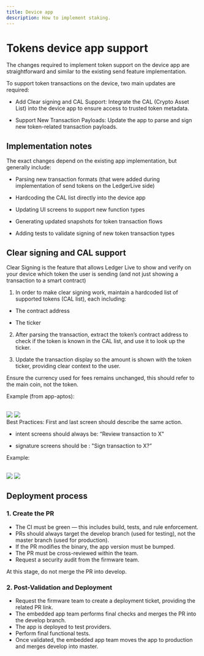 ```yaml
---
title: Device app
description: How to implement staking.
---
```



# Tokens device app support

The changes required to implement token support on the device app are straightforward and similar to the existing send feature implementation.

To support token transactions on the device, two main updates are required:

- Add Clear signing and CAL Support:
  Integrate the CAL (Crypto Asset List) into the device app to ensure access to trusted token metadata.

- Support New Transaction Payloads:
  Update the app to parse and sign new token-related transaction payloads.

## Implementation notes

The exact changes depend on the existing app implementation, but generally include:

- Parsing new transaction formats (that were added during implementation of send tokens on the LedgerLive side)

- Hardcoding the CAL list directly into the device app

- Updating UI screens to support new function types

- Generating updated snapshots for token transaction flows

- Adding tests to validate signing of new token transaction types

## Clear signing and CAL support

Clear Signing is the feature that allows Ledger Live to show and verify on your device which token the user is sending (and not just showing a transaction to a smart contract)

1. In order to make clear signing work, maintain a hardcoded list of supported tokens (CAL list), each including:

- The contract address

- The ticker

2. After parsing the transaction, extract the token’s contract address to check if the token is known in the CAL list, and use it to look up the ticker.

3. Update the transaction display so the amount is shown with the token ticker, providing clear context to the user.

<Callout type="warning" emoji="⚠️">
  Ensure the currency used for fees remains unchanged, this should refer to the
  main coin, not the token.
</Callout>

Example (from app-aptos):

<br />
<div style={{ display: "flex", gap: "16px" }}>
  <img src="/device-app/device-app-tx-type.png" style={{ width: "300px" }} />
  <img src="/device-app/device-app-to.webp" style={{ width: "300px" }} />
</div>

<Callout type="info" emoji="ℹ️">
Best Practices: First and last screen should describe the same action.

- intent screens should always be: “Review transaction to X"

- signature screens should be : "Sign transaction to X?”

Example:

<br />
<div style={{ display: "flex", gap: "16px" }}>
  <img src="/device-app/device-app-review.png" style={{ width: "300px" }} />
  <img src="/device-app/device-app-sign.png" style={{ width: "300px" }} />
</div>

</Callout>

## Deployment process

### 1. Create the PR

- The CI must be green — this includes build, tests, and rule enforcement.
- PRs should always target the develop branch (used for testing), not the master branch (used for production).
- If the PR modifies the binary, the app version must be bumped.
- The PR must be cross-reviewed within the team.
- Request a security audit from the firmware team.

<Callout type="warning" emoji="⚠️">
  At this stage, do not merge the PR into develop.
</Callout>

### 2. Post-Validation and Deployment

- Request the firmware team to create a deployment ticket, providing the related PR link.
- The embedded app team performs final checks and merges the PR into the develop branch.
- The app is deployed to test providers.
- Perform final functional tests.
- Once validated, the embedded app team moves the app to production and merges develop into master.

